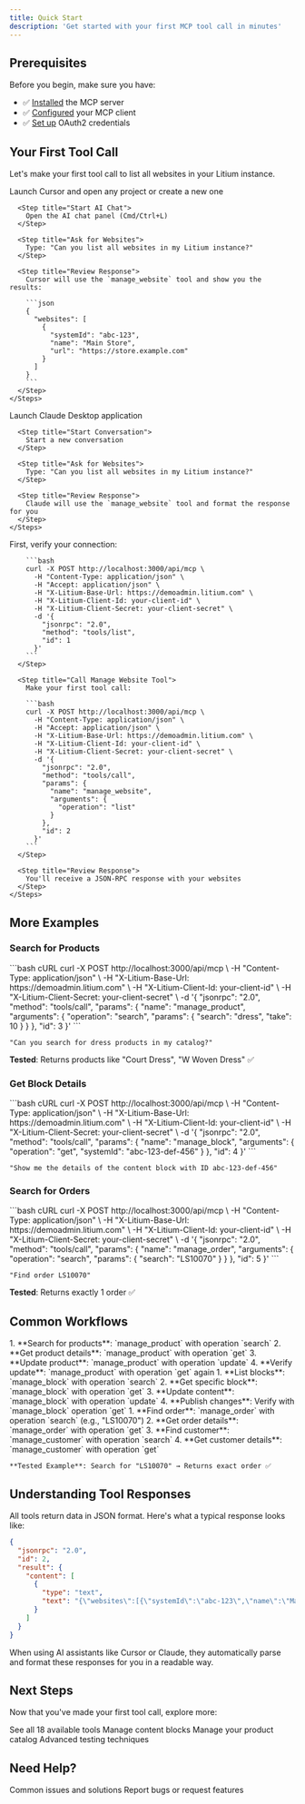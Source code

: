 ```yaml
---
title: Quick Start
description: 'Get started with your first MCP tool call in minutes'
---
```


## Prerequisites

Before you begin, make sure you have:

- ✅ [Installed](/getting-started/installation) the MCP server
- ✅ [Configured](/getting-started/configuration) your MCP client
- ✅ [Set up](/getting-started/authentication) OAuth2 credentials

## Your First Tool Call

Let's make your first tool call to list all websites in your Litium instance.

<Tabs>
  <Tab title="Using Cursor">
    <Steps>
      <Step title="Open Cursor">
        Launch Cursor and open any project or create a new one
      </Step>

      <Step title="Start AI Chat">
        Open the AI chat panel (Cmd/Ctrl+L)
      </Step>

      <Step title="Ask for Websites">
        Type: "Can you list all websites in my Litium instance?"
      </Step>

      <Step title="Review Response">
        Cursor will use the `manage_website` tool and show you the results:
        
        ```json
        {
          "websites": [
            {
              "systemId": "abc-123",
              "name": "Main Store",
              "url": "https://store.example.com"
            }
          ]
        }
        ```
      </Step>
    </Steps>
  </Tab>

  <Tab title="Using Claude Desktop">
    <Steps>
      <Step title="Open Claude Desktop">
        Launch Claude Desktop application
      </Step>

      <Step title="Start Conversation">
        Start a new conversation
      </Step>

      <Step title="Ask for Websites">
        Type: "Can you list all websites in my Litium instance?"
      </Step>

      <Step title="Review Response">
        Claude will use the `manage_website` tool and format the response for you
      </Step>
    </Steps>
  </Tab>

  <Tab title="Using cURL">
    <Steps>
      <Step title="List Available Tools">
        First, verify your connection:
        
        ```bash
        curl -X POST http://localhost:3000/api/mcp \
          -H "Content-Type: application/json" \
          -H "Accept: application/json" \
          -H "X-Litium-Base-Url: https://demoadmin.litium.com" \
          -H "X-Litium-Client-Id: your-client-id" \
          -H "X-Litium-Client-Secret: your-client-secret" \
          -d '{
            "jsonrpc": "2.0",
            "method": "tools/list",
            "id": 1
          }'
        ```
      </Step>

      <Step title="Call Manage Website Tool">
        Make your first tool call:
        
        ```bash
        curl -X POST http://localhost:3000/api/mcp \
          -H "Content-Type: application/json" \
          -H "Accept: application/json" \
          -H "X-Litium-Base-Url: https://demoadmin.litium.com" \
          -H "X-Litium-Client-Id: your-client-id" \
          -H "X-Litium-Client-Secret: your-client-secret" \
          -d '{
            "jsonrpc": "2.0",
            "method": "tools/call",
            "params": {
              "name": "manage_website",
              "arguments": {
                "operation": "list"
              }
            },
            "id": 2
          }'
        ```
      </Step>

      <Step title="Review Response">
        You'll receive a JSON-RPC response with your websites
      </Step>
    </Steps>
  </Tab>
</Tabs>

## More Examples

### Search for Products

<CodeGroup>
```bash cURL
curl -X POST http://localhost:3000/api/mcp \
  -H "Content-Type: application/json" \
  -H "X-Litium-Base-Url: https://demoadmin.litium.com" \
  -H "X-Litium-Client-Id: your-client-id" \
  -H "X-Litium-Client-Secret: your-client-secret" \
  -d '{
    "jsonrpc": "2.0",
    "method": "tools/call",
    "params": {
      "name": "manage_product",
      "arguments": {
        "operation": "search",
        "params": {
          "search": "dress",
          "take": 10
        }
      }
    },
    "id": 3
  }'
```

```text Natural Language (Cursor/Claude)
"Can you search for dress products in my catalog?"
```
</CodeGroup>

**Tested**: Returns products like "Court Dress", "W Woven Dress" ✅

### Get Block Details

<CodeGroup>
```bash cURL
curl -X POST http://localhost:3000/api/mcp \
  -H "Content-Type: application/json" \
  -H "X-Litium-Base-Url: https://demoadmin.litium.com" \
  -H "X-Litium-Client-Id: your-client-id" \
  -H "X-Litium-Client-Secret: your-client-secret" \
  -d '{
    "jsonrpc": "2.0",
    "method": "tools/call",
    "params": {
      "name": "manage_block",
      "arguments": {
        "operation": "get",
        "systemId": "abc-123-def-456"
      }
    },
    "id": 4
  }'
```

```text Natural Language (Cursor/Claude)
"Show me the details of the content block with ID abc-123-def-456"
```
</CodeGroup>

### Search for Orders

<CodeGroup>
```bash cURL
curl -X POST http://localhost:3000/api/mcp \
  -H "Content-Type: application/json" \
  -H "X-Litium-Base-Url: https://demoadmin.litium.com" \
  -H "X-Litium-Client-Id: your-client-id" \
  -H "X-Litium-Client-Secret: your-client-secret" \
  -d '{
    "jsonrpc": "2.0",
    "method": "tools/call",
    "params": {
      "name": "manage_order",
      "arguments": {
        "operation": "search",
        "params": {
          "search": "LS10070"
        }
      }
    },
    "id": 5
  }'
```

```text Natural Language (Cursor/Claude)
"Find order LS10070"
```
</CodeGroup>

**Tested**: Returns exactly 1 order ✅

## Common Workflows

<AccordionGroup>
  <Accordion title="Product Management Workflow" icon="box">
    1. **Search for products**: `manage_product` with operation `search`
    2. **Get product details**: `manage_product` with operation `get`
    3. **Update product**: `manage_product` with operation `update`
    4. **Verify update**: `manage_product` with operation `get` again
  </Accordion>

  <Accordion title="Content Management Workflow" icon="file-lines">
    1. **List blocks**: `manage_block` with operation `search`
    2. **Get specific block**: `manage_block` with operation `get`
    3. **Update content**: `manage_block` with operation `update`
    4. **Publish changes**: Verify with `manage_block` operation `get`
  </Accordion>

  <Accordion title="Customer Support Workflow" icon="headset">
    1. **Find order**: `manage_order` with operation `search` (e.g., "LS10070")
    2. **Get order details**: `manage_order` with operation `get`
    3. **Find customer**: `manage_customer` with operation `search`
    4. **Get customer details**: `manage_customer` with operation `get`
    
    **Tested Example**: Search for "LS10070" → Returns exact order ✅
  </Accordion>
</AccordionGroup>

## Understanding Tool Responses

All tools return data in JSON format. Here's what a typical response looks like:

```json
{
  "jsonrpc": "2.0",
  "id": 2,
  "result": {
    "content": [
      {
        "type": "text",
        "text": "{\"websites\":[{\"systemId\":\"abc-123\",\"name\":\"Main Store\"}]}"
      }
    ]
  }
}
```

<Info>
  When using AI assistants like Cursor or Claude, they automatically parse and format these responses for you in a readable way.
</Info>

## Next Steps

Now that you've made your first tool call, explore more:

<CardGroup cols={2}>
  <Card
    title="Browse All Tools"
    icon="toolbox"
    href="/tools/overview"
  >
    See all 18 available tools
  </Card>
  <Card
    title="Content Tools"
    icon="cube"
    href="/tools/content/manage-block"
  >
    Manage content blocks
  </Card>
  <Card
    title="Products Tools"
    icon="box"
    href="/tools/products/manage-product"
  >
    Manage your product catalog
  </Card>
  <Card
    title="Testing Guide"
    icon="flask"
    href="/guides/testing"
  >
    Advanced testing techniques
  </Card>
</CardGroup>

## Need Help?

<CardGroup cols={2}>
  <Card title="Troubleshooting" icon="wrench" href="/guides/troubleshooting">
    Common issues and solutions
  </Card>
  <Card title="GitHub Issues" icon="github" href="https://github.com/tonnguyen/litium-admin-mcp-server/issues">
    Report bugs or request features
  </Card>
</CardGroup>

